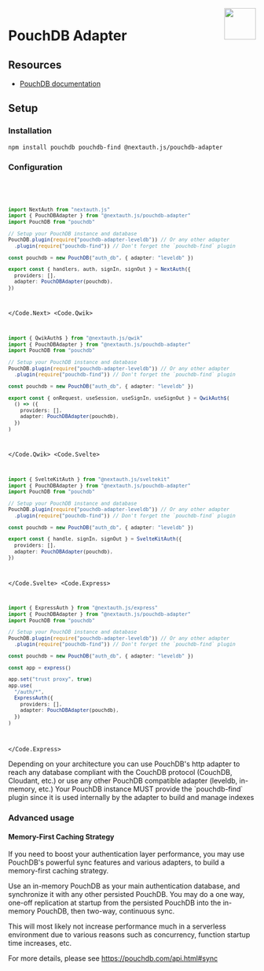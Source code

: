 
<img align="right" src="/img/adapters/pouchdb.svg" width="64" height="64" />

# PouchDB Adapter

## Resources

- [PouchDB documentation](https://pouchdb.com/api.html)

## Setup

### Installation

```bash npm2yarn
npm install pouchdb pouchdb-find @nextauth.js/pouchdb-adapter
```

### Configuration

<Code>
<Code.Next>

```ts filename="./auth.ts"
import NextAuth from "nextauth.js"
import { PouchDBAdapter } from "@nextauth.js/pouchdb-adapter"
import PouchDB from "pouchdb"

// Setup your PouchDB instance and database
PouchDB.plugin(require("pouchdb-adapter-leveldb")) // Or any other adapter
  .plugin(require("pouchdb-find")) // Don't forget the `pouchdb-find` plugin

const pouchdb = new PouchDB("auth_db", { adapter: "leveldb" })

export const { handlers, auth, signIn, signOut } = NextAuth({
  providers: [],
  adapter: PouchDBAdapter(pouchdb),
})
```

</Code.Next>
<Code.Qwik>

```ts filename="/src/routes/plugin@auth.ts"
import { QwikAuth$ } from "@nextauth.js/qwik"
import { PouchDBAdapter } from "@nextauth.js/pouchdb-adapter"
import PouchDB from "pouchdb"

// Setup your PouchDB instance and database
PouchDB.plugin(require("pouchdb-adapter-leveldb")) // Or any other adapter
  .plugin(require("pouchdb-find")) // Don't forget the `pouchdb-find` plugin

const pouchdb = new PouchDB("auth_db", { adapter: "leveldb" })

export const { onRequest, useSession, useSignIn, useSignOut } = QwikAuth$(
  () => ({
    providers: [],
    adapter: PouchDBAdapter(pouchdb),
  })
)
```

</Code.Qwik>
<Code.Svelte>

```ts filename="./auth.ts"
import { SvelteKitAuth } from "@nextauth.js/sveltekit"
import { PouchDBAdapter } from "@nextauth.js/pouchdb-adapter"
import PouchDB from "pouchdb"

// Setup your PouchDB instance and database
PouchDB.plugin(require("pouchdb-adapter-leveldb")) // Or any other adapter
  .plugin(require("pouchdb-find")) // Don't forget the `pouchdb-find` plugin

const pouchdb = new PouchDB("auth_db", { adapter: "leveldb" })

export const { handle, signIn, signOut } = SvelteKitAuth({
  providers: [],
  adapter: PouchDBAdapter(pouchdb),
})
```

</Code.Svelte>
<Code.Express>

```ts filename="./src/routes/auth.route.ts"
import { ExpressAuth } from "@nextauth.js/express"
import { PouchDBAdapter } from "@nextauth.js/pouchdb-adapter"
import PouchDB from "pouchdb"

// Setup your PouchDB instance and database
PouchDB.plugin(require("pouchdb-adapter-leveldb")) // Or any other adapter
  .plugin(require("pouchdb-find")) // Don't forget the `pouchdb-find` plugin

const pouchdb = new PouchDB("auth_db", { adapter: "leveldb" })

const app = express()

app.set("trust proxy", true)
app.use(
  "/auth/*",
  ExpressAuth({
    providers: [],
    adapter: PouchDBAdapter(pouchdb),
  })
)
```

</Code.Express>
</Code>

<Callout>
  Depending on your architecture you can use PouchDB's http adapter to reach any
  database compliant with the CouchDB protocol (CouchDB, Cloudant, etc.) or use
  any other PouchDB compatible adapter (leveldb, in-memory, etc.)
</Callout>

<Callout type="info">
  Your PouchDB instance MUST provide the `pouchdb-find` plugin since it is used
  internally by the adapter to build and manage indexes
</Callout>

### Advanced usage

#### Memory-First Caching Strategy

If you need to boost your authentication layer performance, you may use PouchDB's powerful sync features and various adapters, to build a memory-first caching strategy.

Use an in-memory PouchDB as your main authentication database, and synchronize it with any other persisted PouchDB. You may do a one way, one-off replication at startup from the persisted PouchDB into the in-memory PouchDB, then two-way, continuous sync.

This will most likely not increase performance much in a serverless environment due to various reasons such as concurrency, function startup time increases, etc.

For more details, please see https://pouchdb.com/api.html#sync
